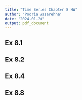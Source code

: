 ```yaml
---
title: "Time Series Chapter 8 HW"
author: "Pooria Assarehha"
date: "2024-01-20"
output: pdf_document
---
```


## Ex 8.1

## Ex 8.2

## Ex 8.4

## Ex 8.8
